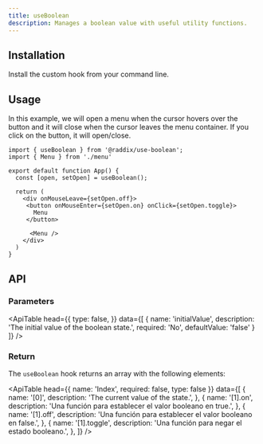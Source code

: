 ```yaml
---
title: useBoolean
description: Manages a boolean value with useful utility functions.
---
```


## Installation

Install the custom hook from your command line.

<Snippet pkg text='@raddix/use-boolean' />

## Usage

In this example, we will open a menu when the cursor hovers over the button and it will
close when the cursor leaves the menu container. If you click on the button, it will
open/close.

```tsx
import { useBoolean } from '@raddix/use-boolean';
import { Menu } from './menu'

export default function App() {
  const [open, setOpen] = useBoolean();

  return (
    <div onMouseLeave={setOpen.off}>
     <button onMouseEnter={setOpen.on} onClick={setOpen.toggle}>
       Menu
     </button>

      <Menu />
    </div>
  )
}
```

## API

### Parameters

<ApiTable
  head={{
    type: false,
  }}
  data={[
    {
      name: 'initialValue',
      description: 'The initial value of the boolean state.',
      required: 'No',
      defaultValue: 'false'
    }
  ]}
/>

### Return

The `useBoolean` hook returns an array with the following elements:

<ApiTable
  head={{
    name: 'Index',
    required: false,
    type: false
  }}
  data={[
    {
      name: '[0]',
      description: 'The current value of the state.',
    },
    {
      name: '[1].on',
      description: 'Una función para establecer el valor booleano en true.',
    },
    {
      name: '[1].off',
      description: 'Una función para establecer el valor booleano en false.',
    },
    {
      name: '[1].toggle',
      description: 'Una función para negar el estado booleano.',
    },
  ]}
/>